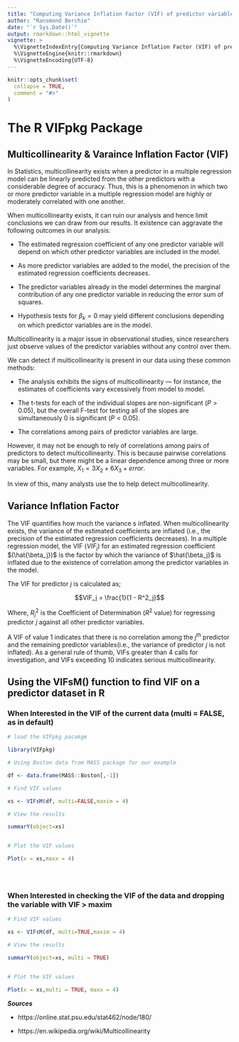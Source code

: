 ```yaml
---
title: "Computing Variance Inflation Factor (VIF) of predictor variables"
author: "Ransmond Berchie"
date: "`r Sys.Date()`"
output: rmarkdown::html_vignette
vignette: >
  %\VignetteIndexEntry{Computing Variance Inflation Factor (VIF) of predictor variables}
  %\VignetteEngine{knitr::rmarkdown}
  %\VignetteEncoding{UTF-8}
---
```

  
  
```r
knitr::opts_chunk$set(
  collapse = TRUE,
  comment = "#>"
)
```

# The R VIFpkg Package



## Multicollinearity & Varaince Inflation Factor (VIF)

In Statistics, multicollinearity exists when a predictor in a multiple regression model can be linearly predicted from the other predictors with a considerable degree of accuracy. Thus, this is a phenomenon in which two or more predictor variable in a multiple regression model are highly or moderately correlated with one another.

When multicollinearity exists, it can ruin our analysis and hence limit conclusions we can draw from our results. It existence can aggravate the following outcomes in our analysis:
  
  
  * The estimated regression coefficient of any one predictor variable will depend on which other predictor variables are included in the model.

* As more predictor variables are added to the model, the precision of the estimated regression coefficients decreases.

* The predictor variables already in the model determines the marginal contribution of any one predictor variable in reducing the error sum of squares.

* Hypothesis tests for $\beta_k = 0$ may yield different conclusions depending on which predictor variables are in the model.



Multicollinearity is a major issue in observational studies, since researchers just observe values of the predictor variables without any control over them.


We can detect if multicollinearity is present in our data using these common methods:
  
  
  * The analysis exhibits the signs of multicollinearity — for instance, the estimates of coefficients vary excessively from model to model.

* The t-tests for each of the individual slopes are non-significant $(P > 0.05)$, but the overall F-test for testing all of the slopes are simultaneously $0$ is significant $(P < 0.05)$.

* The correlations among pairs of predictor variables are large.





However, it may not be enough to rely of correlations among pairs of predictors to detect multicollinearity. This is because pairwise correlations may be small, but there might be a linear dependence among three or more variables. For example, $X_1 = 3X_2 + 6X_3 + error$.

In view of this, many analysts use the \textbf{variance inflation factor (VIF)} to help detect multicollinearity.


## Variance Inflation Factor

The VIF quantifies how much the variance s inflated. When multicollinearity exists, the variance of the estimated coefficients are inflated (i.e., the precision of the estimated regression coefficients decreases). In a multiple regression model, the VIF $(VIF_j)$ for an estimated regression coefficient $(\hat{\beta_j})$ is the factor by which the variance of $\hat{\beta_j}$ is inflated due to the existence of correlation among the predictor variables in the model. 

The VIF for predictor $j$ is calculated as;

$$VIF_j = \frac{1}{1 - R^2_j}$$
  
  
  Where, $R^2_j$ is the Coefficient of Determination ($R^2$ value) for regressing predictor $j$ against all other predictor variables.

A VIF of value 1 indicates that there is no correlation among the $j^{th}$ predictor and the remaining predictor variables(i.e., the variance of predictor $j$ is not inflated). As a general rule of thumb, VIFs greater than 4 calls for investigation, and VIFs exceeding 10 indicates serious multicollinearity.


## Using the VIFsM() function to find VIF on a predictor dataset in R


### When Interested in the VIF of the current data (multi = FALSE, as in default)

```r

# load the VIFpkg pacakge

library(VIFpkg)

# Using Boston data from MASS package for our example

df <- data.frame(MASS::Boston[,-1])

# Find VIF values

xs <- VIFsM(df, multi=FALSE,maxim = 4)

# View the results

summarY(object=xs)


# Plot the VIF values

Plot(x = xs,maxx = 4)





```



### When Interested in checking the VIF of the data and dropping the variable with VIF > maxim


```r
# Find VIF values

xs <- VIFsM(df, multi=TRUE,maxim = 4)

# View the results

summarY(object=xs, multi = TRUE)


# Plot the VIF values

Plot(x = xs,multi = TRUE, maxx = 4)

```



***Sources***
  
  * https://online.stat.psu.edu/stat462/node/180/
  
  * https://en.wikipedia.org/wiki/Multicollinearity

